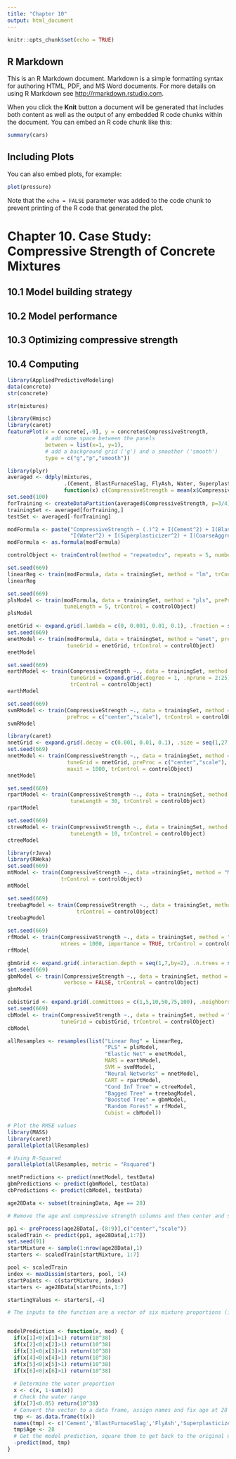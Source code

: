 ```yaml
---
title: "Chapter 10"
output: html_document
---
```


```r
knitr::opts_chunk$set(echo = TRUE)
```

## R Markdown

This is an R Markdown document. Markdown is a simple formatting syntax for authoring HTML, PDF, and MS Word documents. For more details on using R Markdown see <http://rmarkdown.rstudio.com>.

When you click the **Knit** button a document will be generated that includes both content as well as the output of any embedded R code chunks within the document. You can embed an R code chunk like this:

```r
summary(cars)
```

## Including Plots

You can also embed plots, for example:

```r
plot(pressure)
```

Note that the `echo = FALSE` parameter was added to the code chunk to prevent printing of the R code that generated the plot.





# Chapter 10. Case Study: Compressive Strength of Concrete Mixtures 

## 10.1 Model building strategy

## 10.2 Model performance

## 10.3 Optimizing compressive strength

## 10.4 Computing 

```r
library(AppliedPredictiveModeling)
data(concrete)
str(concrete)
```

```r
str(mixtures)
```

```r
library(Hmisc)
library(caret)
featurePlot(x = concrete[,-9], y = concrete$CompressiveStrength,
            # add some space between the panels 
            between = list(x=1, y=1),
            # add a background grid ('g') and a smoother ('smooth')
            type = c("g","p","smooth"))
```

```r
library(plyr)
averaged <- ddply(mixtures, 
                  .(Cement, BlastFurnaceSlag, FlyAsh, Water, Superplasticizer, CoarseAggregate, FineAggregate, Age),
                  function(x) c(CompressiveStrength = mean(x$CompressiveStrength)))
set.seed(100)
forTraining <- createDataPartition(averaged$CompressiveStrength, p=3/4)[[1]]
trainingSet <- averaged[forTraining,]
testSet <- averaged[-forTraining]
```

```r
modFormula <- paste("CompressiveStrength ~ (.)^2 + I(Cement^2) + I(BlastFurnaceSlag^2) + I(FlyAsh^2) + ",
                    "I(Water^2) + I(Superplasticizer^2) + I(CoarseAggregate^2) + I(FineAggregate^2) + I(Age^2)" )
modFormula <- as.formula(modFormula)
```

```r
controlObject <- trainControl(method = "repeatedcv", repeats = 5, number = 10)
```

```r
set.seed(669)
linearReg <- train(modFormula, data = trainingSet, method = "lm", trControl = controlObject)
linearReg
```


```r
set.seed(669)
plsModel <- train(modFormula, data = trainingSet, method = "pls", preProc = c("center", "scale"),
                  tuneLength = 5, trControl = controlObject)
plsModel
```

```r
enetGrid <- expand.grid(.lambda = c(0, 0.001, 0.01, 0.1), .fraction = seq(0.05, 1, length = 20))
set.seed(669)
enetModel <- train(modFormula, data = trainingSet, method = "enet", preProc = c("center", "scale"),
                   tuneGrid = enetGrid, trControl = controlObject)
enetModel
```

```r
set.seed(669)
earthModel <- train(CompressiveStrength ~., data = trainingSet, method = "earth",
                    tuneGrid = expand.grid(.degree = 1, .nprune = 2:25),
                    trControl = controlObject)
earthModel
```

```r
set.seed(669)
svmRModel <- train(CompressiveStrength ~., data = trainingSet, method = "svmRadial", tuneLength = 15, 
                   preProc = c("center","scale"), trControl = controlObject)
svmRModel
```

```r
library(caret)
nnetGrid <- expand.grid(.decay = c(0.001, 0.01, 0.1), .size = seq(1,27,by=2), .bag = FALSE)
set.seed(669)
nnetModel <- train(CompressiveStrength ~., data = trainingSet, method = "avNNet", 
                   tuneGrid = nnetGrid, preProc = c("center","scale"), linout = TRUE, trace = FALSE,
                   maxit = 1000, trControl = controlObject)
nnetModel
```


```r
set.seed(669)
rpartModel <- train(CompressiveStrength ~., data = trainingSet, method = "rpart", 
                    tuneLength = 30, trControl = controlObject)
rpartModel
```


```r
set.seed(669)
ctreeModel <- train(CompressiveStrength ~., data = trainingSet, method = "ctree",
                    tuneLength = 10, trControl = controlObject)
ctreeModel
```

```r
library(rJava)
library(RWeka)
set.seed(669)
mtModel <- train(CompressiveStrength ~., data =trainingSet, method = "M5", 
                 trControl = controlObject)
mtModel
```

```r
set.seed(669)
treebagModel <- train(CompressiveStrength ~., data = trainingSet, method = "treebag",
                      trControl = controlObject)
treebagModel
```

```r
set.seed(669)
rfModel <- train(CompressiveStrength ~., data = trainingSet, method = "rf", tuneLength = 10,
                 ntrees = 1000, importance = TRUE, trControl = controlObject)
rfModel
```

```r
gbmGrid <- expand.grid(.interaction.depth = seq(1,7,by=2), .n.trees = seq(100,1000,by=50), .shrinkage = c(0.01, 0.1), .n.minobsinnode=1)
set.seed(669)
gbmModel <- train(CompressiveStrength ~., data = trainingSet, method = "gbm", tuneGrid = gbmGrid,
                  verbose = FALSE, trControl = controlObject)
gbmModel
```


```r
cubistGrid <- expand.grid(.committees = c(1,5,10,50,75,100), .neighbors=c(0,1,3,5,7,9))
set.seed(669)
cbModel <- train(CompressiveStrength ~., data = trainingSet, method = "cubist",
                 tuneGrid = cubistGrid, trControl = controlObject)
cbModel
```



```r
allResamples <- resamples(list("Linear Reg" = linearReg, 
                               "PLS" = plsModel,
                               "Elastic Net" = enetModel,
                               MARS = earthModel,
                               SVM = svmRModel,
                               "Neural Networks" = nnetModel,
                               CART = rpartModel,
                               "Cond Inf Tree" = ctreeModel,
                               "Bagged Tree" = treebagModel,
                               "Boosted Tree" = gbmModel,
                               "Random Forest" = rfModel,
                               Cubist = cbModel))
```

```r
# Plot the RMSE values 
library(MASS)
library(caret)
parallelplot(allResamples)
```

```r
# Using R-Squared
parallelplot(allResamples, metric = "Rsquared")
```

```r
nnetPredictions <- predict(nnetModel, testData)
gbmPredictions <- predict(gbmModel, testData)
cbPredictions <- predict(cbModel, testData)
```


```r
age28Data <- subset(trainingData, Age == 28)

# Remove the age and compressive strength columns and then center and scale the predictor columns

pp1 <- preProcess(age28Data[,-(8:9)],c("center","scale"))
scaledTrain <- predict(pp1, age28Data[,1:7])
set.seed(91)
startMixture <- sample(1:nrow(age28Data),1)
starters <- scaledTrain[startMixture, 1:7]
```

```r
pool <- scaledTrain
index <- maxDissim(starters, pool, 14)
startPoints <- c(startMixture, index)
starters <- age28Data[startPoints,1:7]
```

```r
startingValues <- starters[,-4]
```

```r
# The inputs to the function are a vector of six mixture proportions (in argument 'x') and the model used for prediction ('mod')


modelPrediction <- function(x, mod) {
  if(x[1]<0|x[1]>1) return(10^38)
  if(x[2]<0|x[2]>1) return(10^38)
  if(x[3]<0|x[3]>1) return(10^38)
  if(x[4]<0|x[4]>1) return(10^38)
  if(x[5]<0|x[5]>1) return(10^38)
  if(x[6]<0|x[6]>1) return(10^38)
  
  # Determine the water proportion
  x <- c(x, 1-sum(x))
  # Check the water range
  if(x[7]<0.05) return(10^38)
  # Convert the vector to a data frame, assign names and fix age at 28 days
  tmp <- as.data.frame(t(x))
  names(tmp) <- c('Cement','BlastFurnaceSlag','FlyAsh','Superplasticizer','CoarseAggregate','FineAggregate','Water')
  tmp$Age <- 28
  # Get the model prediction, square them to get back to the original units, then return the negative of the result
  -predict(mod, tmp)
}
```

  
  
  
  
  
















